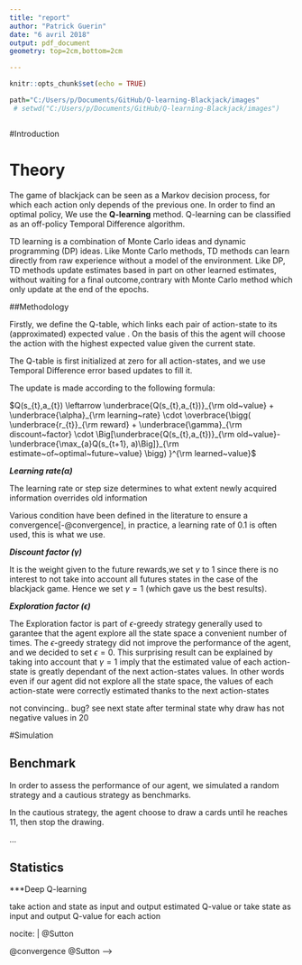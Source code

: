 ```yaml
---
title: "report"
author: "Patrick Guerin"
date: "6 avril 2018"
output: pdf_document
geometry: top=2cm,bottom=2cm

---
```


```r
knitr::opts_chunk$set(echo = TRUE)

path="C:/Users/p/Documents/GitHub/Q-learning-Blackjack/images"
 # setwd("C:/Users/p/Documents/GitHub/Q-learning-Blackjack/images")


```
\graphicspath{ {path/} }

```r

```

#Introduction




# Theory



The game of blackjack can be seen as a Markov decision process, for which each action only depends of the previous one. In order to find an optimal policy, We use the **Q-learning** method. Q-learning can be classified as an off-policy Temporal Difference algorithm.

TD learning is a combination of Monte Carlo ideas and dynamic programming (DP) ideas. Like Monte Carlo methods, TD methods can learn directly from raw experience without a model of the environment. Like DP, TD methods update estimates based in part on other learned estimates, without waiting for a final outcome,contrary with Monte Carlo method which only update at the end of the epochs.

##Methodology

Firstly, we define the Q-table, which links each pair of action-state to its (approximated) expected value . On the basis of this the agent will choose the action with the highest expected value given the current state.

The Q-table is first initialized at zero for all action-states, and we use Temporal Difference error based updates to fill it.

The update is made according to the following formula:

$Q(s_{t},a_{t}) \leftarrow   \underbrace{Q(s_{t},a_{t})}_{\rm old~value} + \underbrace{\alpha}_{\rm learning~rate} \cdot  \overbrace{\bigg( \underbrace{r_{t}}_{\rm reward} + \underbrace{\gamma}_{\rm discount~factor} \cdot \Big[\underbrace{Q(s_{t},a_{t})}_{\rm old~value}- \underbrace{\max_{a}Q(s_{t+1}, a)\Big]}_{\rm estimate~of~optimal~future~value} \bigg) }^{\rm learned~value}$



***Learning rate($\alpha$)***

The learning rate or step size determines to what extent newly acquired information overrides old information

Various condition have been defined in the literature to ensure a convergence[-@convergence], in practice, a learning rate of 0.1 is often used, this is what we use.

***Discount factor ($\gamma$)***


It is the weight given to the future rewards,we set $\gamma$ to 1 since there is no interest to not take into account all futures states in the case of the blackjack game. Hence we set $\gamma=1$ (which gave us the best results).


***Exploration factor ($\epsilon$)***

The Exploration factor is part of $\epsilon$-greedy strategy generally used to garantee that the agent explore all the state space a convenient number of times. The $\epsilon$-greedy strategy did not improve the performance of the agent, and we decided to set $\epsilon=0$. This surprising result can be explained by taking into account that $\gamma=1$ imply that the estimated value of each action-state is greatly dependant of the next action-states values. In other words even if our agent did not explore all the state space, the values of each action-state were correctly estimated thanks to the next action-states

not convincing.. bug? see next state after terminal state why draw has not negative values in 20

#Simulation


## Benchmark

In order to assess the performance of our agent, we simulated a random strategy and a cautious strategy as benchmarks.

In the cautious strategy, the agent choose to draw a cards until he reaches 11, then stop the drawing.

\begin{figure}[h]
\includegraphics{table_C.png}
\centering
\end{figure}


...



## Statistics













***Deep Q-learning

take action and state as input and output estimated Q-value or take state as input and output Q-value for each action





\section{References}

nocite: | 
  @Sutton

@convergence
@Sutton
<!-- typical strategies played by humans -->
<!-- <!-- https://pdfs.semanticscholar.org/e1dd/06616e2d18179da7a3643cb3faab95222c8b.pdf --> -->


